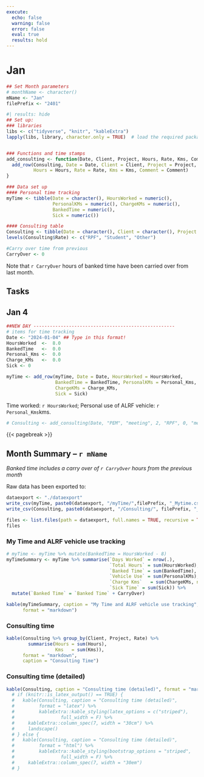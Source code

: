 ```yaml
---
execute: 
  echo: false
  warning: false
  error: false
  eval: true
  results: hold
---
```


# Jan

```r
## Set Month parameters 
# monthName <- character()
mName <- "Jan"
filePrefix <- "2401"

```

```r
#| results: hide
## Set up:
### libraries
libs <- c("tidyverse", "knitr", "kableExtra")
lapply(libs, library, character.only = TRUE)  # load the required packages


### Functions and time stamps
add_consulting <- function(Date, Client, Project, Hours, Rate, Kms, Comment){
  add_row(Consulting, Date = Date, Client = Client, Project = Project,
          Hours = Hours, Rate = Rate, Kms = Kms, Comment = Comment)
}

### Data set up
#### Personal time tracking
myTime <- tibble(Date = character(), HoursWorked = numeric(), 
                 PersonalKMs = numeric(), ChargeKMs = numeric(), 
                 BankedTime = numeric(),
                 Sick = numeric())

#### Consulting table
Consulting <- tibble(Date = character(), Client = character(), Project = character(), Hours = numeric(), Rate = factor(), Kms = numeric(), Comment = character())
levels(Consulting$Rate) <- c("RPF", "Student", "Other")
```

```r
#Carry over time from previous
CarryOver <- 0
```

Note that `r CarryOver` hours of banked time have been carried over from last month.

::: callout-important
## Tasks
:::

<!-- NEW DAY ESSENTIALS ---------------------------------------->

## Jan 4

```r
##NEW DAY ----------------------------------------------------
# items for time tracking
Date <- "2024-01-04" ## Type in this format!
HoursWorked  <-  8.0
BankedTime   <-  0.0
Personal_Kms <-  0.0
Charge_KMs   <-  0.0
Sick <- 0

myTime <- add_row(myTime, Date = Date, HoursWorked = HoursWorked, 
                  BankedTime = BankedTime, PersonalKMs = Personal_Kms, 
                  ChargeKMs = Charge_KMs, 
                  Sick = Sick)

```

[Time worked: `r HoursWorked`; Personal use of ALRF vehicle: `r Personal_Kms`kms.]{.daysummary}

::: daynotes



:::

```r
# Consulting <- add_consulting(Date, "PEM", "meeting", 2, "RPF", 0, "meeting -- Pam and Gen provide an update.")
```

<!-- END Day Essentials ---------------------------------------->

{{< pagebreak >}}

## Month Summary -- `r mName`

*Banked time includes a carry over of `r CarryOver` hours from the previous month*

Raw data has been exported to:

```r
dataexport <- "./dataexport"
write_csv(myTime, paste0(dataexport, "/myTime/",filePrefix, "_Mytime.csv"))
write_csv(Consulting, paste0(dataexport, "/Consulting/", filePrefix, "_Consulting.csv"))

files <- list.files(path = dataexport, full.names = TRUE, recursive = TRUE )
files
```

### My Time and ALRF vehicle use tracking

```r
# myTime <- myTime %>% mutate(BankedTime = HoursWorked - 8)
myTimeSummary <- myTime %>% summarise(`Days Worked` = nrow(.),
                                      `Total Hours` = sum(HoursWorked),
                                      `Banked Time` = sum(BankedTime),
                                      `Vehicle Use` = sum(PersonalKMs),
                                      `Charge Kms`   = sum(ChargeKMs, na.rm = TRUE),
                                      `Sick Time` = sum(Sick)) %>%
  mutate(`Banked Time` = `Banked Time` + CarryOver)

kable(myTimeSummary, caption = "My Time and ALRF vehicle use tracking",
      format = "markdown")
```

### Consulting time

```r
kable(Consulting %>% group_by(Client, Project, Rate) %>%
        summarise(Hours = sum(Hours),
                  Kms   = sum(Kms)),
      format = "markdown",
      caption = "Consulting Time")
```

\newpage

### Consulting time (detailed)

```r
kable(Consulting, caption = "Consulting time (detailed)", format = "markdown")
  # if (knitr::is_latex_output() == TRUE) {
  #   kable(Consulting, caption = "Consulting time (detailed)",
  #         format = "latex") %>%
  #         kableExtra::kable_styling(latex_options = c("striped"),
  #                 full_width = F) %>%
  #     kableExtra::column_spec(7, width = "30cm") %>% 
  #     landscape()
  # } else {
  #   kable(Consulting, caption = "Consulting time (detailed)",
  #         format = "html") %>%
  #         kableExtra::kable_styling(bootstrap_options = "striped",
  #                 full_width = F) %>%
  #     kableExtra::column_spec(7, width = "30em")
  # }
  
```
